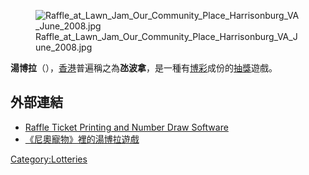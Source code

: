 {{NoteTA
|t=zh-hk:氹波拿; zh-tw:湯博拉
}}
[[File:Raffle_at_Lawn_Jam_Our_Community_Place_Harrisonburg_VA_June_2008.jpg|thumb]]

'''湯博拉'''（{{lang-it|'''Tombola'''}}），[[香港|香港]]普遍稱之為'''氹波拿'''，是一種有[[博彩|博彩]]成份的[[抽獎|抽獎]]遊戲。


== 外部連結 ==
* [http://www.ezdraw.co.nz/ Raffle Ticket Printing and Number Draw Software] {{Wayback|url=http://www.ezdraw.co.nz/ |date=20060830225629 }}
* [http://www.neopets.com/island/tombola.phtml 《尼奧寵物》裡的湯博拉遊戲]

[[Category:Lotteries|Category:Lotteries]]

{{game-stub}}